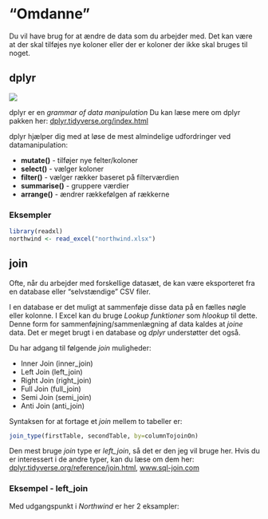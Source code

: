 # "Omdanne" {#omdanne}
Du vil have brug for at ændre de data som du arbejder med. Det kan være at der skal tilføjes nye koloner eller der er koloner der ikke skal bruges til noget.


## dplyr

![](image/dplyr.png)

dplyr er en *grammar of data manipulation*
Du kan læse mere om dplyr pakken her: <a href="https://dplyr.tidyverse.org/index.html" target="_blank">dplyr.tidyverse.org/index.html</a>

dplyr hjælper dig med at løse de mest almindelige udfordringer ved datamanipulation:

* **mutate()** - tilføjer nye felter/koloner
* **select()** - vælger koloner
* **filter()** - vælger rækker baseret på filterværdien
* **summarise()** - gruppere værdier
* **arrange()** - ændrer rækkefølgen af rækkerne

### Eksempler

```r
library(readxl)
northwind <- read_excel("northwind.xlsx")
```

## join
Ofte, når du arbejder med forskellige datasæt, de kan være eksporteret fra en database eller "selvstændige" CSV filer.

I en database er det muligt at sammenføje disse data på en fælles nøgle eller kolonne. I Excel kan du bruge *Lookup funktioner* som *hlookup* til dette. 
Denne form for sammenføjning/sammenlægning af data kaldes at *joine* data. Det er meget brugt i en database og *dplyr* understøtter det også.

Du har adgang til følgende *join* muligheder:

* Inner Join (inner_join)
* Left Join (left_join)
* Right Join (right_join)
* Full Join (full_join)
* Semi Join (semi_join)
* Anti Join (anti_join)

Syntaksen for at fortage et *join* mellem to tabeller er:

```r
join_type(firstTable, secondTable, by=columnTojoinOn)
```

Den mest bruge *join* type er *left_join*, så det er den jeg vil bruge her.
Hvis du er interessert i de andre typer, kan du læse om dem her: <a href="https://dplyr.tidyverse.org/reference/join.html" target="_blank">dplyr.tidyverse.org/reference/join.html</a>, <a href="http://www.sql-join.com" target="_blank">www.sql-join.com</a>

### Eksempel - left_join
Med udgangspunkt i *Northwind* er her 2 eksampler:

```r

```



